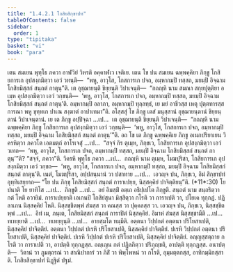 ```yaml
---
title: "1.4.2.1 โกสิยสิกฺขาปท"
tableOfContents: false
sidebar:
  order: 1
type: "tipitaka"
basket: "vi"
book: "para"
---
```



<DynamicBreadcrumb />

<Division number="542" book="para">

<Paragraph number="2098" book="para">
เตน สมเยน พุทฺโธ ภควา อาฬวิยํ วิหรติ อคฺคาฬเว เจติเย. เตน โข ปน สมเยน ฉพฺพคฺคิยา ภิกฺขู โกสิยการเก อุปสงฺกมิตฺวา เอวํ วทนฺติ—  “พหู, อาวุโส, โกสการเก ปจถ, อมฺหากมฺปิ ทสฺสถ, มยมฺปิ อิจฺฉาม โกสิยมิสฺสกํ สนฺถตํ กาตุนฺ”ติ. เต อุชฺฌายนฺติ ขิยฺยนฺติ วิปาเจนฺติ—  “กถญฺหิ นาม สมณา สกฺยปุตฺติยา อเมฺห อุปสงฺกมิตฺวา เอวํ วกฺขนฺติ—  ‘พหู, อาวุโส, โกสการเก ปจถ, อมฺหากมฺปิ ทสฺสถ, มยมฺปิ อิจฺฉาม โกสิยมิสฺสกํ สนฺถตํ กาตุนฺ’ติ. อมฺหากมฺปิ อลาภา, อมฺหากมฺปิ ทุลฺลทฺธํ, เย มยํ อาชีวสฺส เหตุ ปุตฺตทารสฺส การณา พหู ขุทฺทเก ปาเณ สงฺฆาตํ อาปาเทมา”ติ.
</Paragraph>

<Paragraph number="2099" book="para">
อโสฺสสุํ โข ภิกฺขู เตสํ มนุสฺสานํ อุชฺฌายนฺตานํ ขิยฺยนฺตานํ วิปาเจนฺตานํ. เย เต ภิกฺขู อปฺปิจฺฉา …เป…  เต อุชฺฌายนฺติ ขิยฺยนฺติ วิปาเจนฺติ—  “กถญฺหิ นาม ฉพฺพคฺคิยา ภิกฺขู โกสิยการเก อุปสงฺกมิตฺวา เอวํ วกฺขนฺติ—  ‘พหู, อาวุโส, โกสการเก ปจถ, อมฺหากมฺปิ ทสฺสถ, มยมฺปิ อิจฺฉาม โกสิยมิสฺสกํ สนฺถตํ กาตุนฺ’”ติ.
</Paragraph>

<Paragraph number="2100" book="para">
อถ โข เต ภิกฺขู ฉพฺพคฺคิเย ภิกฺขู อเนกปริยาเยน วิครหิตฺวา ภควโต เอตมตฺถํ อาโรเจสุํ …เป…  “สจฺจํ กิร ตุเมฺห, ภิกฺขเว, โกสิยการเก อุปสงฺกมิตฺวา เอวํ วเทถ—  ‘พหู, อาวุโส, โกสการเก ปจถ, อมฺหากมฺปิ ทสฺสถ, มยมฺปิ อิจฺฉาม โกสิยมิสฺสกํ สนฺถตํ กาตุนฺ’”ติ? “สจฺจํ, ภควา”ติ. วิครหิ พุทฺโธ ภควา …เป…  กถญฺหิ นาม ตุเมฺห, โมฆปุริสา, โกสิยการเก อุปสงฺกมิตฺวา เอวํ วกฺขถ—  ‘พหู, อาวุโส, โกสการเก ปจถ, อมฺหากมฺปิ ทสฺสถ, มยมฺปิ อิจฺฉาม โกสิยมิสฺสกํ สนฺถตํ กาตุนฺ’ติ. เนตํ, โมฆปุริสา, อปฺปสนฺนานํ วา ปสาทาย …เป…  เอวญฺจ ปน, ภิกฺขเว, อิมํ สิกฺขาปทํ อุทฺทิเสยฺยาถ—
</Paragraph>

</Division>
<Division number="543" book="para">

<Paragraph number="2101" book="para">
<Emphasis>“โย ปน ภิกฺขุ โกสิยมิสฺสกํ สนฺถตํ การาเปยฺย, นิสฺสคฺคิยํ ปาจิตฺติยนฺ”</Emphasis>ติ. (*11*:<Emphasis>30</Emphasis>)
</Paragraph>

</Division>
<Division number="544" book="para">

<Paragraph number="2102" book="para">
<Emphasis>โย ปนา</Emphasis>ติ โย ยาทิโส …เป…  <Emphasis>ภิกฺขู</Emphasis>ติ …เป…  อยํ อิมสฺมิํ อตฺเถ อธิปฺเปโต ภิกฺขูติ.
</Paragraph>

<Paragraph number="2103" book="para">
<Emphasis>สนฺถตํ</Emphasis> นาม สนฺถริตฺวา กตํ โหติ อวายิมํ.
</Paragraph>

<Paragraph number="2104" book="para">
<Emphasis>การาเปยฺยา</Emphasis>ติ เอเกนปิ โกสิยํสุนา มิสฺสิตฺวา กโรติ วา การาเปติ วา, ปโยเค ทุกฺกฏํ. ปฏิลาเภน นิสฺสคฺคิยํ โหติ. นิสฺสชฺชิตพฺพํ สํฆสฺส วา คณสฺส วา ปุคฺคลสฺส วา. เอวญฺจ ปน, ภิกฺขเว, นิสฺสชฺชิตพฺพํ …เป…  อิทํ เม, ภนฺเต, โกสิยมิสฺสกํ สนฺถตํ การาปิตํ นิสฺสคฺคิยํ. อิมาหํ สํฆสฺส นิสฺสชฺชามีติ …เป…  ทเทยฺยาติ …เป…  ทเทยฺยุนฺติ …เป…  อายสฺมโต ทมฺมีติ.
</Paragraph>

</Division>
<Division number="545" book="para">

<Paragraph number="2105" book="para">
อตฺตนา วิปฺปกตํ อตฺตนา ปริโยสาเปติ, นิสฺสคฺคิยํ ปาจิตฺติยํ. อตฺตนา วิปฺปกตํ ปเรหิ ปริโยสาเปติ, นิสฺสคฺคิยํ ปาจิตฺติยํ. ปเรหิ วิปฺปกตํ อตฺตนา ปริโยสาเปติ, นิสฺสคฺคิยํ ปาจิตฺติยํ. ปเรหิ วิปฺปกตํ ปเรหิ ปริโยสาเปติ, นิสฺสคฺคิยํ ปาจิตฺติยํ.
</Paragraph>

<Paragraph number="2106" book="para">
อญฺญสฺสตฺถาย กโรติ วา การาเปติ วา, อาปตฺติ ทุกฺกฏสฺส. อญฺเญน กตํ ปฏิลภิตฺวา ปริภุญฺชติ, อาปตฺติ ทุกฺกฏสฺส.
</Paragraph>

</Division>
<Division number="546" book="para">

<Paragraph number="2107" book="para">
อนาปตฺติ—  วิตานํ วา ภูมตฺถรณํ วา สาณิปาการํ วา ภิสิํ วา พิพฺโพหนํ วา กโรติ, อุมฺมตฺตกสฺส, อาทิกมฺมิกสฺสาติ.

</Paragraph>
</Division>

<Paragraph number="2108" type="center" book="para">
โกสิยสิกฺขาปทํ นิฏฺฐิตํ ปฐมํ.
</Paragraph>